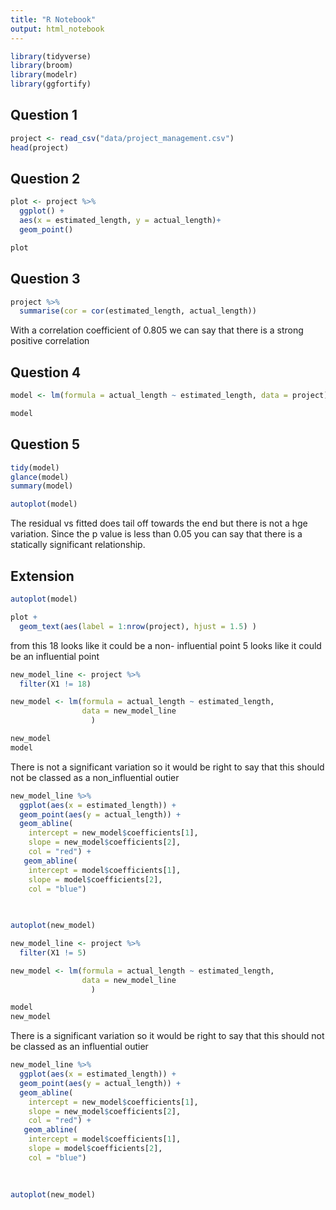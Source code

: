 ```yaml
---
title: "R Notebook"
output: html_notebook
---
```


```r
library(tidyverse)
library(broom)
library(modelr)
library(ggfortify)
```

## Question 1

```r
project <- read_csv("data/project_management.csv")
head(project)
```

## Question 2

```r
plot <- project %>% 
  ggplot() + 
  aes(x = estimated_length, y = actual_length)+
  geom_point()

plot
```

## Question 3

```r
project %>% 
  summarise(cor = cor(estimated_length, actual_length))
```

With a correlation coefficient of 0.805 we can say that there is a strong positive correlation 


## Question 4
```r
model <- lm(formula = actual_length ~ estimated_length, data = project)

model
```

## Question 5
```r
tidy(model)
glance(model)
summary(model)
```

```r
autoplot(model)
```

The residual vs fitted does tail off towards the end but there is not a hge variation. Since the p value is less than 0.05 you can say that there is a statically significant relationship.

## Extension

```r

autoplot(model)
```

```r
plot +
  geom_text(aes(label = 1:nrow(project), hjust = 1.5) )
```
from this 18 looks like it could be a non- influential point
5 looks like it could be an influential point

```r
new_model_line <- project %>% 
  filter(X1 != 18) 

new_model <- lm(formula = actual_length ~ estimated_length,
                data = new_model_line
                  )
```

```r
new_model
model
```

There is not a significant variation so it would be right to say that this should not be classed as a non_influential outier

```r
new_model_line %>% 
  ggplot(aes(x = estimated_length)) +
  geom_point(aes(y = actual_length)) +
  geom_abline(
    intercept = new_model$coefficients[1],
    slope = new_model$coefficients[2],
    col = "red") +
   geom_abline(
    intercept = model$coefficients[1],
    slope = model$coefficients[2],
    col = "blue")
  
  
```


```r
autoplot(new_model)
```
```r
new_model_line <- project %>% 
  filter(X1 != 5) 

new_model <- lm(formula = actual_length ~ estimated_length,
                data = new_model_line
                  )
```

```r

model
new_model

```

There is a significant variation so it would be right to say that this should not be classed as an influential  outier

```r
new_model_line %>% 
  ggplot(aes(x = estimated_length)) +
  geom_point(aes(y = actual_length)) +
  geom_abline(
    intercept = new_model$coefficients[1],
    slope = new_model$coefficients[2],
    col = "red") +
   geom_abline(
    intercept = model$coefficients[1],
    slope = model$coefficients[2],
    col = "blue")
  
  
```


```r
autoplot(new_model)
```
